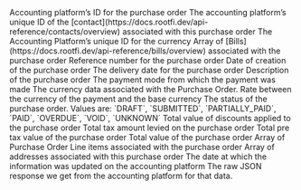 <ResponseField name="platform_id" type="string" required>
  Accounting platform’s ID for the purchase order
</ResponseField>

<ResponseField name="contact_id" type="string">
  The accounting platform’s unique ID of the [contact](https://docs.rootfi.dev/api-reference/contacts/overview) associated with this purchase order
</ResponseField>

<ResponseField name="currency_id" type="string">
  The Accounting Platform’s unique ID for the currency
</ResponseField>

<ResponseField name="bill_ids" type="string[]">
  Array of [Bills](https://docs.rootfi.dev/api-reference/bills/overview) associated with the purchase order
</ResponseField>

<ResponseField name="document_number" type="string">
  Reference number for the purchase order
</ResponseField>

<ResponseField name="posted_date" type="string">
  Date of creation of the purchase order
</ResponseField>

<ResponseField name="delivery_date" type="string">
  The delivery date for the purchase order
</ResponseField>

<ResponseField name="description" type="string">
  Description of the purchase order
</ResponseField>

<ResponseField name="payment_mode" type="string">
  The payment mode from which the payment was made
</ResponseField>

<ResponseField name="currency" type="string">
  The currency data associated with the Purchase Order.
  <Expandable title="properties">
    <ResponseField name="data" type="Object">
      <Expandable title="properties">
        <Snippet file="currency_snippet.mdx" />
      </Expandable>
    </ResponseField>
  </Expandable>
</ResponseField>

<ResponseField name="currency_rate" type="float">
  Rate between the currency of the payment and the base currency
</ResponseField>

<ResponseField name="status" type="enum">
  The status of the purchase order. Values are: `DRAFT`, `SUBMITTED`, `PARTIALLY_PAID`, `PAID`, `OVERDUE`, `VOID`, `UNKNOWN`
</ResponseField>

<ResponseField name="total_discount" type="float">
  Total value of discounts applied to the purchase order
</ResponseField>

<ResponseField name="tax_amount" type="float">
  Total tax amount levied on the purchase order
</ResponseField>

<ResponseField name="sub_total" type="float">
  Total pre tax value of the purchase order
</ResponseField>

<ResponseField name="total_amount" type="float">
  Total value of the purchase order
</ResponseField>

<ResponseField name="line_items" type="Line Item">
  Array of Purchase Order Line items associated with the purchase order
  <Expandable title="properties">
    <ResponseField name="data" type="Object">
      <Expandable title="properties">
        <Snippet file="line_items_snippeet.mdx" />
      </Expandable>
    </ResponseField>
  </Expandable>
</ResponseField>

<ResponseField name="addresses" type="Address">
  Array of addresses associated with this purchase order
  <Expandable title="properties">
    <ResponseField name="data" type="Object">
      <Expandable title="properties">
        <Snippet file="addresses.mdx" />
      </Expandable>
    </ResponseField>
  </Expandable>
</ResponseField>

<ResponseField name="updated_at" type="string" required>
  The date at which the information was updated on the accounting platform
</ResponseField>

<ResponseField name="raw_data" type="Object">
  The raw JSON response we get from the accounting platform for that data.
</ResponseField>
